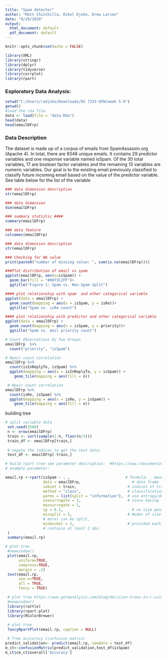 ---
title: "Spam detector"
author: "Matt Chinchilla, Rikel Djoko, Drew Larsen"
date: "9/29/2020"
output:
  html_document: default
  pdf_document: default
---

```{r setup, include=FALSE}
knitr::opts_chunk$set(echo = FALSE)
```

```{r, include=FALSE}
library(XML)
library(stringr)
library(dplyr)
library(tidyverse)
library(corrplot)
library(rpart)
```


### Exploratory Data Analysis:

```{r, include=True}
setwd("C:/Users/radjoko/Downloads/DS 7333-QTW/week 5-6")
getwd()
#load the rda file
data <- load(file = "data.Rda")
head(data)
head(emailDFrp)
```
### Data Description

The dataset is made up of a corpus of emails from SpamAssassin.org (Apache 4). In total, there are 9348 unique emails. It contains 29 predictor variables and one response variable named isSpam. Of the 30 total variables, 17 are boolean factor variables and the remaining 13 variables are numeric variables. Our goal is to the existing email previously classified  to classify future incoming email based on the value of the predictor variable. See table below for the list of the variable
```{r, include=True}
### data dimension description
str(emailDFrp)
```


```{r, include=True}
### data dimension
dim(emailDFrp)
```




```{r, include=True}
### summary statistic ####
summary(emailDFrp)
```
```{r, include=True}
### data feature
colnames(emailDFrp)
```
```{r, include=True}
### data dimension description
str(emailDFrp)
```
```{r, include=True}
### Checking for NA value
print(paste0("number of missing value: ", sum(is.na(emailDFrp))))
```
```{r, include=True}
###Plot distribution of email vs spam
ggplot(emailDFrp, aes(x=isSpam)) +
  geom_bar(fill = "#0073C2FF")+
  ggtitle("Figure 1: Spam vs. Non-Spam Split")
```
```{r, include=True}
#### plot relationship with spam  and other categorical variable
ggplot(data = emailDFrp) +
  geom_count(mapping = aes(x = isSpam, y = isRe))+
  ggtitle("Spam vs. isRe count")
```
```{r, include=True}
#### plot relationship with predictor and other categorical variable
ggplot(data = emailDFrp) +
  geom_count(mapping = aes(x = isSpam, y = priority))+
  ggtitle("Spam vs. mail priority count")
```
```{r, include=True}
# Count Observations by Two Groups
emailDFrp  %>%
  count("priority", "isSpam")
```

```{r, include=True}
# #pair count correlation
emailDFrp %>% 
  count(isInReplyTo, isSpam) %>%  
  ggplot(mapping = aes(x = isInReplyTo, y = isSpam)) +
    geom_tile(mapping = aes(fill = n))
```

```{r, include=True}
 # #pair count correlation
emailDFrp %>% 
  count(isRe, isSpam) %>%  
  ggplot(mapping = aes(x = isRe, y = isSpam)) +
    geom_tile(mapping = aes(fill = n))

```

######################################## building tree####
```{r, include=True}
# split variable data
 set.seed(2568)
 n <- nrow(emailDFrp)
 train <- sort(sample(1:n, floor(n/2)))
 train_df <- emailDFrp[train,]
 
 # negate the indices to get the test data:
 test_df <- emailDFrp[-train,]

```

```{r, include=True}
# build rpart tree see parameter description:  #https://www.rdocumentation.org/packages/rpart/versions/4.1-15/topics/rpart.control
# example parameter: 

email.rp <-rpart(isSpam ~ . ,                         # formula: . means all
                 data = emailDFrp,                       # data frame
                 subset = train,                       # indices of training set
                 method = "class",                     # classification tree
                 parms = list(split = "information"),  # use entropy/deviance
                 usesurrogate = 2,                     # since having  missing values
                 maxsurrogate = 1,  
                 cp = 0.1,                               # no size penalty
                 minsplit = 5,                         # Nodes of size 5 (or 
                 # more) can be split,
                 minbucket = 2,                        # provided each sub-node
                 # contains at least 2 obs.
 )
 summary(email.rp)
```
```{r, include=True}
# plot tree
 #newwindow()
 plot(email.rp, 
      uniform=TRUE,
      compress=TRUE,
      margin = .2)
 text(email.rp, 
      use.n=TRUE, 
      all = TRUE,
      fancy = TRUE)

```

```{r, include=True}
 # plot tree https://www.gormanalysis.com/blog/decision-trees-in-r-using-rpart/
 #newwindow()
 library(rattle)
 library(rpart.plot)
 library(RColorBrewer)
 
 # plot tree
 fancyRpartPlot(email.rp, caption = NULL)

```

```{r, include=True}
 # Tree acccuracy (confusion matrix)
predict_validation<- predict(email.rp, newdata = test_df)
m_ct<-confusionMatrix(predict_validation,test_df$isSpam)
m_ct$cm_ct$overall['Accuracy']
```
